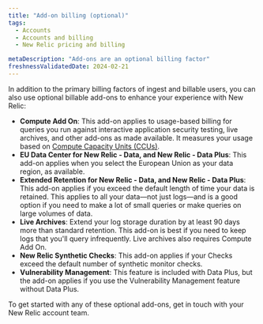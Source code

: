 ```yaml
---
title: "Add-on billing (optional)"
tags:
  - Accounts
  - Accounts and billing
  - New Relic pricing and billing

metaDescription: "Add-ons are an optional billing factor"
freshnessValidatedDate: 2024-02-21
---
```



In addition to the primary billing factors of ingest and billable users, you can also use optional billable add-ons to enhance your experience with New Relic: 

* <DoNotTranslate>**Compute Add On**</DoNotTranslate>: This add-on applies to usage-based billing for queries you run against interactive application security testing, live archives, and other add-ons as made available. It measures your usage based on [Compute Capacity Units (CCUs)](/docs/licenses/license-information/product-definitions/new-relic-one-pricing-definitions#compute-capacity-unit). 
* <DoNotTranslate>**EU Data Center for New Relic - Data, and New Relic - Data Plus**</DoNotTranslate>: This add-on applies when you select the European Union as your data region, as available.
* <DoNotTranslate>**Extended Retention for New Relic - Data, and New Relic - Data Plus**</DoNotTranslate>: This add-on applies if you exceed the default length of time your data is retained. This applies to all your data&mdash;not just logs&mdash;and is a good option if you need to make a lot of small queries or make queries on large volumes of data.
* <DoNotTranslate>**Live Archives**</DoNotTranslate>: Extend your log storage duration by at least 90 days more than standard retention. This add-on is best if you need to keep logs that you'll query infrequently. Live archives also requires Compute Add On. 
* <DoNotTranslate>**New Relic Synthetic Checks**</DoNotTranslate>: This add-on applies if your Checks exceed the default number of synthetic monitor checks.
* <DoNotTranslate>**Vulnerability Management**</DoNotTranslate>: This feature is included with Data Plus, but the add-on applies if you use the Vulnerability Management feature without Data Plus.

To get started with any of these optional add-ons, get in touch with your New Relic account team.